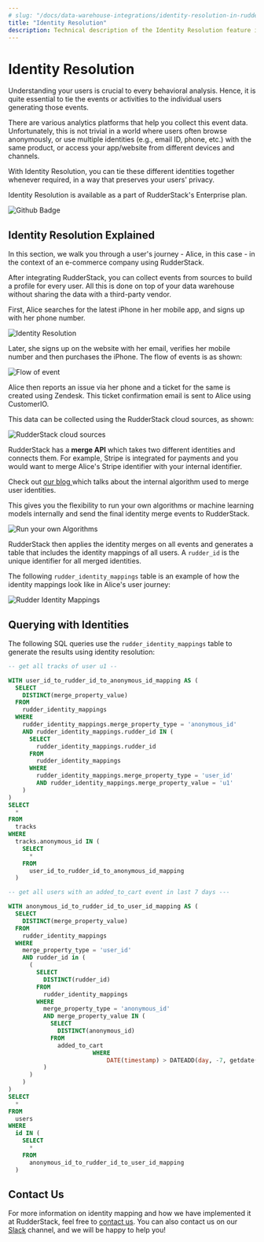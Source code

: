 ```yaml
---
# slug: "/docs/data-warehouse-integrations/identity-resolution-in-rudderstack"
title: "Identity Resolution"
description: Technical description of the Identity Resolution feature in RudderStack
---
```


# Identity Resolution

Understanding your users is crucial to every behavioral analysis. Hence, it is quite essential to tie the events or activities to the individual users generating those events.

There are various analytics platforms that help you collect this event data. Unfortunately, this is not trivial in a world where users often browse anonymously, or use multiple identities \(e.g., email ID, phone, etc.\) with the same product, or access your app/website from different devices and channels.

With Identity Resolution, you can tie these different identities together whenever required, in a way that preserves your users' privacy.

<div class="infoBlock">

Identity Resolution is available as a part of RudderStack's Enterprise plan.

</div>

<img src="https://img.shields.io/static/v1?label=PLAN&message=ENTERPRISE&color=blueviolet&style=for-the-badge" alt="Github Badge" class="githubBadge" />

## Identity Resolution Explained

In this section, we walk you through a user's journey - Alice, in this case - in the context of an e-commerce company using RudderStack.

After integrating RudderStack, you can collect events from sources to build a profile for every user. All this is done on top of your data warehouse without sharing the data with a third-party vendor.

First, Alice searches for the latest iPhone in her mobile app, and signs up with her phone number.

<img src="../../../images/assets/image (80).png" alt="Identity Resolution" />

Later, she signs up on the website with her email, verifies her mobile number and then purchases the iPhone. The flow of events is as shown:

<img src="../../../images/assets/image (93).png" alt="Flow of event" />

Alice then reports an issue via her phone and a ticket for the same is created using Zendesk. This ticket confirmation email is sent to Alice using CustomerIO.

This data can be collected using the RudderStack cloud sources, as shown:

<img src="../../../images/assets/image (12).png" alt="RudderStack cloud sources" />

RudderStack has a **merge API** which takes two different identities and connects them. For example, Stripe is integrated for payments and you would want to merge Alice's Stripe identifier with your internal identifier.

<div class="successBlock">

  Check out
  <a href="https://rudderstack.com/blog/identity-graph-and-identity-resolution-in-sql/">
    our blog
  </a>
  which talks about the internal algorithm used to merge user identities.
</div>

This gives you the flexibility to run your own algorithms or machine learning models internally and send the final identity merge events to RudderStack.

<img src="../../../images/assets/image (87).png" alt="Run your own Algorithms" />

RudderStack then applies the identity merges on all events and generates a table that includes the identity mappings of all users. A `rudder_id` is the unique identifier for all merged identities.

The following `rudder_identity_mappings` table is an example of how the identity mappings look like in Alice's user journey:

<img src="../../../images/assets/image (64).png" alt="Rudder Identity Mappings" />

## Querying with Identities

The following SQL queries use the `rudder_identity_mappings` table to generate the results using identity resolution:

```sql
-- get all tracks of user u1 --

WITH user_id_to_rudder_id_to_anonymous_id_mapping AS (
  SELECT
    DISTINCT(merge_property_value)
  FROM
    rudder_identity_mappings
  WHERE
    rudder_identity_mappings.merge_property_type = 'anonymous_id'
    AND rudder_identity_mappings.rudder_id IN (
      SELECT
        rudder_identity_mappings.rudder_id
      FROM
        rudder_identity_mappings
      WHERE
        rudder_identity_mappings.merge_property_type = 'user_id'
        AND rudder_identity_mappings.merge_property_value = 'u1'
    )
)
SELECT
  *
FROM
  tracks
WHERE
  tracks.anonymous_id IN (
    SELECT
      *
    FROM
      user_id_to_rudder_id_to_anonymous_id_mapping
  )

-- get all users with an added_to_cart event in last 7 days ---

WITH anonymous_id_to_rudder_id_to_user_id_mapping AS (
  SELECT
    DISTINCT(merge_property_value)
  FROM
    rudder_identity_mappings
  WHERE
    merge_property_type = 'user_id'
    AND rudder_id in (
      (
        SELECT
          DISTINCT(rudder_id)
        FROM
          rudder_identity_mappings
        WHERE
          merge_property_type = 'anonymous_id'
          AND merge_property_value IN (
            SELECT
              DISTINCT(anonymous_id)
            FROM
              added_to_cart
						WHERE
							DATE(timestamp) > DATEADD(day, -7, getdate())
          )
      )
    )
)
SELECT
  *
FROM
  users
WHERE
  id IN (
    SELECT
      *
    FROM
      anonymous_id_to_rudder_id_to_user_id_mapping
  )
```

## Contact Us

For more information on identity mapping and how we have implemented it at RudderStack, feel free to [contact us](mailto:%20docs@rudderstack.com). You can also contact us on our [Slack](https://rudderstack.com/join-rudderstack-slack-community) channel, and we will be happy to help you!
